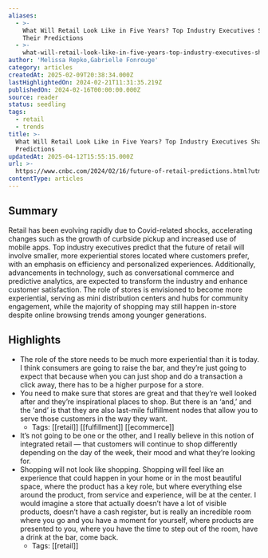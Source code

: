 ```yaml
---
aliases:
  - >-
    What Will Retail Look Like in Five Years? Top Industry Executives Share
    Their Predictions
  - >-
    what-will-retail-look-like-in-five-years-top-industry-executives-share-their-predictions
author: 'Melissa Repko,Gabrielle Fonrouge'
category: articles
createdAt: 2025-02-09T20:38:34.000Z
lastHighlightedOn: 2024-02-21T11:31:35.219Z
publishedOn: 2024-02-16T00:00:00.000Z
source: reader
status: seedling
tags:
  - retail
  - trends
title: >-
  What Will Retail Look Like in Five Years? Top Industry Executives Share Their
  Predictions
updatedAt: 2025-04-12T15:55:15.000Z
url: >-
  https://www.cnbc.com/2024/02/16/future-of-retail-predictions.html?utm_source=expresscheckout.beehiiv.com&utm_medium=newsletter&utm_campaign=express-checkout-61-the-latest-in-cpg-retail-and-ecomm
contentType: articles
---
```

## Summary

Retail has been evolving rapidly due to Covid-related shocks, accelerating changes such as the growth of curbside pickup and increased use of mobile apps. Top industry executives predict that the future of retail will involve smaller, more experiential stores located where customers prefer, with an emphasis on efficiency and personalized experiences. Additionally, advancements in technology, such as conversational commerce and predictive analytics, are expected to transform the industry and enhance customer satisfaction. The role of stores is envisioned to become more experiential, serving as mini distribution centers and hubs for community engagement, while the majority of shopping may still happen in-store despite online browsing trends among younger generations.

## Highlights

- The role of the store needs to be much more experiential than it is today. I think consumers are going to raise the bar, and they’re just going to expect that because when you can just shop and do a transaction a click away, there has to be a higher purpose for a store.
- You need to make sure that stores are great and that they’re well looked after and they’re inspirational places to shop. But there is an ‘and,’ and the ‘and’ is that they are also last-mile fulfillment nodes that allow you to serve those customers in the way they want.
    - Tags: [[retail]] [[fulfillment]] [[ecommerce]]
- It’s not going to be one or the other, and I really believe in this notion of integrated retail — that customers will continue to shop differently depending on the day of the week, their mood and what they’re looking for.
- Shopping will not look like shopping. Shopping will feel like an experience that could happen in your home or in the most beautiful space, where the product has a key role, but where everything else around the product, from service and experience, will be at the center. I would imagine a store that actually doesn’t have a lot of visible products, doesn’t have a cash register, but is really an incredible room where you go and you have a moment for yourself, where products are presented to you, where you have the time to step out of the room, have a drink at the bar, come back.
    - Tags: [[retail]]
